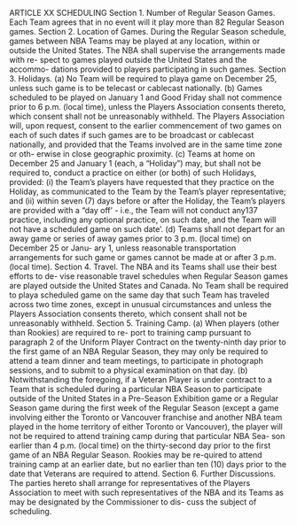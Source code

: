 ARTICLE XX
                              SCHEDULING
    Section 1.     Number of Regular Season Games.
             Each Team agrees that in no event will it play more than 82
    Regular Season games.
    Section 2.    Location of Games.
             During the Regular Season schedule, games between NBA
    Teams may be played at any location, within or outside the United
    States. The NBA shall supervise the arrangements made with re-
    spect to games played outside the United States and the accommo-
    dations provided to players participating in such games.
    Section 3.    Holidays.
             (a) No Team will be required to playa game on December
    25, unless such game is to be telecast or cablecast nationally.
             (b) Games scheduled to be played on January 1 and Good
    Friday shall not commence prior to 6 p.m. (local time), unless the
    Players Association consents thereto, which consent shall not be
    unreasonably withheld. The Players Association will, upon request,
    consent to the earlier commencement of two games on each of such
    dates if such games are to be broadcast or cablecast nationally, and
    provided that the Teams involved are in the same time zone or oth-
    erwise in close geographic proximity.
             (c) Teams at home on December 25 and January 1 (each, a
    "Holiday") may, but shall not be required to, conduct a practice on
    either (or both) of such Holidays, provided: (i) the Team's players
    have requested that they practice on the Holiday, as communicated
    to the Team by the Team's player representative; and (ii) within
    seven (7) days before or after the Holiday, the Team's players are
    provided with a "day off' - i.e., the Team will not conduct any137
practice, including any optional practice, on such date, and the Team
will not have a scheduled game on such date'.
         (d) Teams shall not depart for an away game or series of
away games prior to 3 p.m. (local time) on December 25 or Janu-
ary 1, unless reasonable transportation arrangements for such game
or games cannot be made at or after 3 p.m. (local time).
Section 4.     Travel.
         The NBA and its Teams shall use their best efforts to de-
vise reasonable travel schedules when Regular Season games are
played outside the United States and Canada. No Team shall be
required to playa scheduled game on the same day that such Team
has traveled across two time zones, except in unusual circumstances
and unless the Players Association consents thereto, which consent
shall not be unreasonably withheld.
Section 5.     Training Camp.
         (a) When players (other than Rookies) are required to re-
port to training camp pursuant to paragraph 2 of the Uniform Player
Contract on the twenty-ninth day prior to the first game of an NBA
Regular Season, they may only be required to attend a team dinner
and team meetings, to participate in photograph sessions, and to
submit to a physical examination on that day.
         (b) Notwithstanding the foregoing, if a Veteran Player is
under contract to a Team that is scheduled during a particular NBA
Season to participate outside of the United States in a Pre-Season
Exhibition game or a Regular Season game during the first week of
the Regular Season (except a game involving either the Toronto or
Vancouver franchise and another NBA team played in the home
territory of either Toronto or Vancouver), the player will not be
required to attend training camp during that particular NBA Sea-
son earlier than 4 p.m. (local time) on the thirty-second day prior
to the first game of an NBA Regular Season. Rookies may be re-quired to attend training camp at an earlier date, but no earlier than
    ten (10) days prior to the date that Veterans are required to attend.
    Section 6.    Further Discussions.
            The parties hereto shall arrange for representatives of the
    Players Association to meet with such representatives of the NBA
    and its Teams as may be designated by the Commissioner to dis-
    cuss the subject of scheduling.
